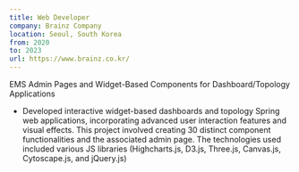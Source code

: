 ```yaml
---
title: Web Developer
company: Brainz Company
location: Seoul, South Korea
from: 2020
to: 2023
url: https://www.brainz.co.kr/
---
```


EMS Admin Pages and Widget-Based Components for Dashboard/Topology Applications

- Developed interactive widget-based dashboards and topology Spring web applications, incorporating advanced user interaction features and visual effects. This project involved creating 30 distinct component functionalities and the associated admin page. The technologies used included various JS libraries (Highcharts.js, D3.js, Three.js, Canvas.js, Cytoscape.js, and jQuery.js)

